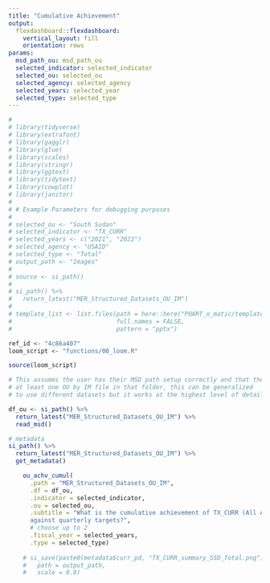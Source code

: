 ```yaml
---
title: "Cumulative Achievement"
output: 
  flexdashboard::flexdashboard:
    vertical_layout: fill
    orientation: rows
params:
  msd_path_ou: msd_path_ou
  selected_indicator: selected_indicator
  selected_ou: selected_ou
  selected_agency: selected_agency
  selected_years: selected_year
  selected_type: selected_type
---
```


```r
# 
# library(tidyverse)
# library(extrafont)
# library(gagglr)
# library(glue)
# library(scales)
# library(stringr)
# library(ggtext)
# library(tidytext)
# library(cowplot)
# library(janitor)
# 
# # Example Parameters for debugging purposes
# 
# selected_ou <- "South Sudan"
# selected_indicator <- "TX_CURR"
# selected_years <- c("2021", "2022")
# selected_agency <- "USAID"
# selected_type <- "Total"
# output_path <- "Images"
# 
# source <- si_path()
# 
# si_path() %>%
#   return_latest("MER_Structured_Datasets_OU_IM")
# 
# template_list <- list.files(path = here::here("POART_o_matic/templates"),
#                             full.names = FALSE,
#                             pattern = "pptx")

```

```r

ref_id <- "4c86a407"
loom_script <- "functions/00_loom.R"

source(loom_script)

```

```r

# This assumes the user has their MSD path setup correctly and that they have
# at least one OU by IM file in that folder, this can be generalized
# to use different datasets but it works at the highest level of detail MSD

df_ou <- si_path() %>%
  return_latest("MER_Structured_Datasets_OU_IM") %>%
  read_msd()

# metadata
si_path() %>%
  return_latest("MER_Structured_Datasets_OU_IM") %>%
  get_metadata()

```

```r

    ou_achv_cumul(
      .path = "MER_Structured_Datasets_OU_IM",
      .df = df_ou,
      .indicator = selected_indicator,
      .ou = selected_ou,
      .subtitle = "What is the cumulative achievement of TX_CURR (All Ages)
      against quarterly targets?",
      # choose up to 2
      .fiscal_year = selected_years, 
      .type = selected_type)
    
    # si_save(paste0(metadata$curr_pd, "TX_CURR_summary_SSD_Total.png"),
    #   path = output_path,
    #   scale = 0.8)

```